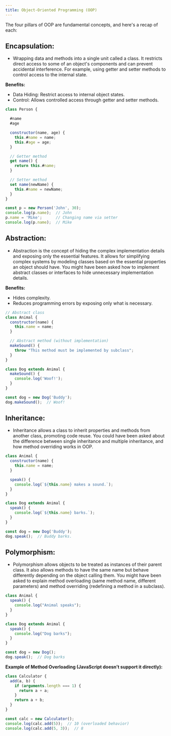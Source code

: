 ```yaml
---
title: Object-Oriented Programming (OOP) 
---
```

The four pillars of OOP are fundamental concepts, and here's a recap of each:

## Encapsulation:

   - Wrapping data and methods into a single unit called a class.
It restricts direct access to some of an object's components and can prevent accidental interference.
For example, using getter and setter methods to control access to the internal state.

**Benefits:**
  - Data Hiding: Restrict access to internal object states.
  - Control: Allows controlled access through getter and setter methods.

```JavaScript
class Person {

  #name
  #age

  constructor(name, age) {
    this.#name = name;
    this.#age = age;
  }

  // Getter method
  get name() {
    return this.#name;
  }

  // Setter method
  set name(newName) {
    this.#name = newName;
  }
}

const p = new Person('John', 30);
console.log(p.name);  // John
p.name = 'Mike';      // Changing name via setter
console.log(p.name);  // Mike
```

## Abstraction:

   - Abstraction is the concept of hiding the complex implementation details and exposing only the essential features.
It allows for simplifying complex systems by modeling classes based on the essential properties an object should have.
You might have been asked how to implement abstract classes or interfaces to hide unnecessary implementation details.

**Benefits:**
  - Hides complexity.
  - Reduces programming errors by exposing only what is necessary.

```JavaScript
// Abstract class
class Animal {
  constructor(name) {
    this.name = name;
  }

  // Abstract method (without implementation)
  makeSound() {
    throw "This method must be implemented by subclass";
  }
}

class Dog extends Animal {
  makeSound() {
    console.log('Woof!');
  }
}

const dog = new Dog('Buddy');
dog.makeSound();  // Woof!
```

## Inheritance:

   - Inheritance allows a class to inherit properties and methods from another class, promoting code reuse.
You could have been asked about the difference between single inheritance and multiple inheritance, and how method overriding works in OOP.

```JavaScript
class Animal {
  constructor(name) {
    this.name = name;
  }

  speak() {
    console.log(`${this.name} makes a sound.`);
  }
}

class Dog extends Animal {
  speak() {
    console.log(`${this.name} barks.`);
  }
}

const dog = new Dog('Buddy');
dog.speak();  // Buddy barks.
```

## Polymorphism:

   - Polymorphism allows objects to be treated as instances of their parent class. It also allows methods to have the same name but behave differently depending on the object calling them.
You might have been asked to explain method overloading (same method name, different parameters) and method overriding (redefining a method in a subclass).

```JavaScript
class Animal {
  speak() {
    console.log("Animal speaks");
  }
}

class Dog extends Animal {
  speak() {
    console.log("Dog barks");
  }
}

const dog = new Dog();
dog.speak();  // Dog barks
```
**Example of Method Overloading (JavaScript doesn’t support it directly):**

```JavaScript
class Calculator {
  add(a, b) {
    if (arguments.length === 1) {
      return a + a;
    }
    return a + b;
  }
}

const calc = new Calculator();
console.log(calc.add(5));  // 10 (overloaded behavior)
console.log(calc.add(5, 3));  // 8
```